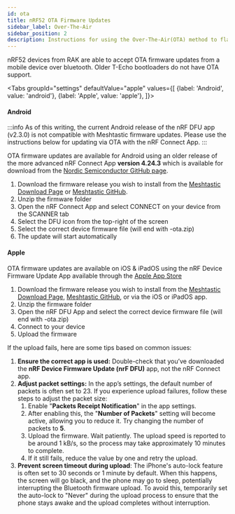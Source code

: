 ```yaml
---
id: ota
title: nRF52 OTA Firmware Updates
sidebar_label: Over-The-Air
sidebar_position: 2
description: Instructions for using the Over-The-Air(OTA) method to flash Meshtastic firmware to nRF52 chipset devices.
---
```



nRF52 devices from RAK are able to accept OTA firmware updates from a mobile device over bluetooth. Older T-Echo bootloaders do not have OTA support.

<Tabs
groupId="settings"
defaultValue="apple"
values={[
{label: 'Android', value: 'android'},
{label: 'Apple', value: 'apple'},
]}>

<TabItem value="android">

#### Android

:::info
As of this writing, the current Android release of the nRF DFU app (v2.3.0) is not compatible with Meshtastic firmware updates. Please use the instructions below for updating via OTA with the nRF Connect App.
:::

OTA firmware updates are available for Android using an older release of the more advanced nRF Connect App __version 4.24.3__ which is available for download from the [Nordic Semiconductor GitHub page](https://github.com/NordicSemiconductor/Android-nRF-Connect/releases/tag/v4.24.3).

1. Download the firmware release you wish to install from the [Meshtastic Download Page](/downloads) or [Meshtastic GitHub](https://github.com/meshtastic/firmware/releases).
2. Unzip the firmware folder
3. Open the nRF Connect App and select CONNECT on your device from the SCANNER tab
4. Select the DFU icon from the top-right of the screen
5. Select the correct device firmware file (will end with -ota.zip)
6. The update will start automatically

</TabItem>


<TabItem value="apple">

#### Apple

OTA firmware updates are available on iOS & iPadOS using the nRF Device Firmware Update App available through the [Apple App Store](https://apps.apple.com/us/app/nrf-device-firmware-update/id1624454660)

1. Download the firmware release you wish to install from the [Meshtastic Download Page](/downloads), [Meshtastic GitHub](https://github.com/meshtastic/firmware/releases), or via the iOS or iPadOS app.
2. Unzip the firmware folder
3. Open the nRF DFU App and select the correct device firmware file (will end with -ota.zip)
4. Connect to your device
5. Upload the firmware

If the upload fails, here are some tips based on common issues:

1. **Ensure the correct app is used:** Double-check that you’ve downloaded the **nRF Device Firmware Update (nrF DFU)** app, not the nRF Connect app.
2. **Adjust packet settings:** In the app’s settings, the default number of packets is often set to 23. If you experience upload failures, follow these steps to adjust the packet size:
    1. Enable "**Packets Receipt Notification**" in the app settings. 
    2. After enabling this, the "**Number of Packets**" setting will become active, allowing you to reduce it. Try changing the number of packets to **5**. 
    3. Upload the firmware. Wait patiently. The upload speed is reported to be around 1 kB/s, so the process may take approximately 10 minutes to complete.
    4. If it still fails, reduce the value by one and retry the upload.
3. **Prevent screen timeout during upload**: The iPhone's auto-lock feature is often set to 30 seconds or 1 minute by default. When this happens, the screen will go black, and the phone may go to sleep, potentially interrupting the Bluetooth firmware upload. To avoid this, temporarily set the auto-lock to "Never" during the upload process to ensure that the phone stays awake and the upload completes without interruption.


</TabItem>
</Tabs>
